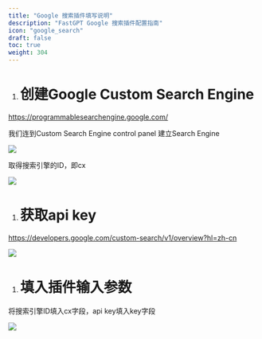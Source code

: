 ```yaml
---
title: "Google 搜索插件填写说明"
description: "FastGPT Google 搜索插件配置指南"
icon: "google_search"
draft: false
toc: true
weight: 304
---
```


1. # 创建Google Custom Search Engine

https://programmablesearchengine.google.com/

我们连到Custom Search Engine control panel 建立Search Engine

![](/imgs/google_search_plugin1.png)

取得搜索引擎的ID，即cx

![](/imgs/google_search_plugin2.png)

1. # 获取api key

https://developers.google.com/custom-search/v1/overview?hl=zh-cn

![](/imgs/google_search_plugin3.png)

1. # 填入插件输入参数

将搜索引擎ID填入cx字段，api key填入key字段

![](/imgs/google_search_plugin4.png)